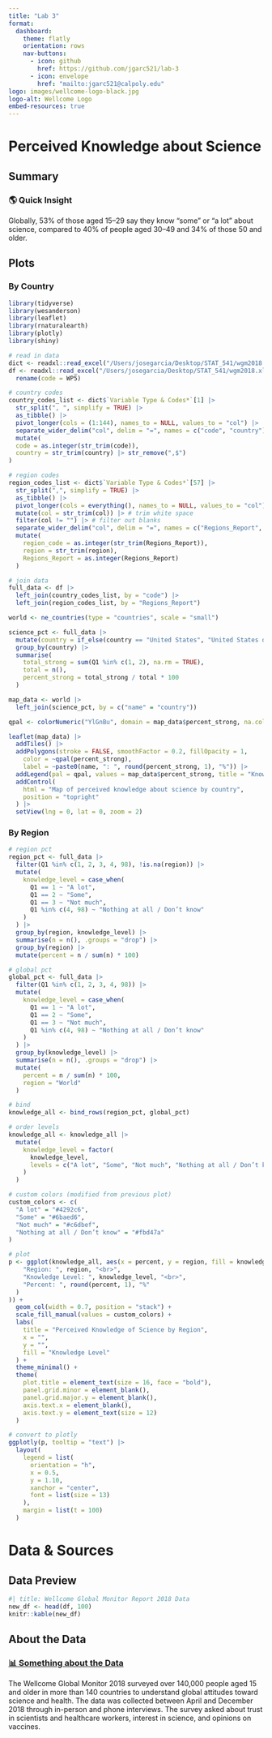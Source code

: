 ```yaml
---
title: "Lab 3"
format: 
  dashboard:
    theme: flatly
    orientation: rows
    nav-buttons: 
      - icon: github
        href: https://github.com/jgarc521/lab-3
      - icon: envelope
        href: "mailto:jgarc521@calpoly.edu"
logo: images/wellcome-logo-black.jpg
logo-alt: Wellcome Logo
embed-resources: true
---
```


# Perceived Knowledge about Science

## Summary {height="15%"}

::: card
### 🌎 Quick Insight

Globally, 53% of those aged 15–29 say they know "some" or "a lot" about science, compared to 40% of people aged 30–49 and 34% of those 50 and older.
:::

## Plots {.tabset}

### By Country

```r
library(tidyverse)
library(wesanderson)
library(leaflet)
library(rnaturalearth)
library(plotly)
library(shiny)

# read in data
dict <- readxl::read_excel("/Users/josegarcia/Desktop/STAT_541/wgm2018.xlsx", sheet = "Data dictionary")
df <- readxl::read_excel("/Users/josegarcia/Desktop/STAT_541/wgm2018.xlsx", sheet = "Full dataset") |>
  rename(code = WP5)

# country codes
country_codes_list <- dict$`Variable Type & Codes*`[1] |>
  str_split(", ", simplify = TRUE) |>
  as_tibble() |>
  pivot_longer(cols = (1:144), names_to = NULL, values_to = "col") |>
  separate_wider_delim("col", delim = "=", names = c("code", "country")) |>
  mutate(
  code = as.integer(str_trim(code)),
  country = str_trim(country) |> str_remove(",$")
)

# region codes
region_codes_list <- dict$`Variable Type & Codes*`[57] |>
  str_split(",", simplify = TRUE) |>
  as_tibble() |>
  pivot_longer(cols = everything(), names_to = NULL, values_to = "col") |>
  mutate(col = str_trim(col)) |> # trim white space
  filter(col != "") |> # filter out blanks
  separate_wider_delim("col", delim = "=", names = c("Regions_Report", "region")) |>
  mutate(
    region_code = as.integer(str_trim(Regions_Report)),
    region = str_trim(region),
    Regions_Report = as.integer(Regions_Report)
  )

# join data
full_data <- df |>
  left_join(country_codes_list, by = "code") |>
  left_join(region_codes_list, by = "Regions_Report")

world <- ne_countries(type = "countries", scale = "small")

science_pct <- full_data |>
  mutate(country = if_else(country == "United States", "United States of America", country)) |>
  group_by(country) |>
  summarise(
    total_strong = sum(Q1 %in% c(1, 2), na.rm = TRUE),
    total = n(),
    percent_strong = total_strong / total * 100
  )

map_data <- world |>
  left_join(science_pct, by = c("name" = "country"))

qpal <- colorNumeric("YlGnBu", domain = map_data$percent_strong, na.color = "white")

leaflet(map_data) |>
  addTiles() |>
  addPolygons(stroke = FALSE, smoothFactor = 0.2, fillOpacity = 1,
    color = ~qpal(percent_strong),
    label = ~paste0(name, ": ", round(percent_strong, 1), "%")) |>
  addLegend(pal = qpal, values = map_data$percent_strong, title = "Knowledge Level (%)", position = "bottomright")|>
  addControl(
    html = "Map of perceived knowledge about science by country",
    position = "topright"
  ) |>
  setView(lng = 0, lat = 0, zoom = 2)

```

### By Region

```r
# region pct
region_pct <- full_data |> 
  filter(Q1 %in% c(1, 2, 3, 4, 98), !is.na(region)) |> 
  mutate(
    knowledge_level = case_when(
      Q1 == 1 ~ "A lot",
      Q1 == 2 ~ "Some",
      Q1 == 3 ~ "Not much",
      Q1 %in% c(4, 98) ~ "Nothing at all / Don’t know"
    )
  ) |>
  group_by(region, knowledge_level) |>
  summarise(n = n(), .groups = "drop") |>
  group_by(region) |>
  mutate(percent = n / sum(n) * 100)

# global pct
global_pct <- full_data |> 
  filter(Q1 %in% c(1, 2, 3, 4, 98)) |> 
  mutate(
    knowledge_level = case_when(
      Q1 == 1 ~ "A lot",
      Q1 == 2 ~ "Some",
      Q1 == 3 ~ "Not much",
      Q1 %in% c(4, 98) ~ "Nothing at all / Don’t know"
    )
  ) |>
  group_by(knowledge_level) |>
  summarise(n = n(), .groups = "drop") |>
  mutate(
    percent = n / sum(n) * 100,
    region = "World"
  )

# bind 
knowledge_all <- bind_rows(region_pct, global_pct)

# order levels
knowledge_all <- knowledge_all |> 
  mutate(
    knowledge_level = factor(
      knowledge_level,
      levels = c("A lot", "Some", "Not much", "Nothing at all / Don’t know")
    )
  )

# custom colors (modified from previous plot)
custom_colors <- c(
  "A lot" = "#4292c6",                     
  "Some" = "#6baed6",                     
  "Not much" = "#c6dbef",                 
  "Nothing at all / Don’t know" = "#fbd47a" 
)

# plot
p <- ggplot(knowledge_all, aes(x = percent, y = region, fill = knowledge_level, text = paste0(
    "Region: ", region, "<br>",
    "Knowledge Level: ", knowledge_level, "<br>",
    "Percent: ", round(percent, 1), "%"
  )
)) +
  geom_col(width = 0.7, position = "stack") +
  scale_fill_manual(values = custom_colors) +
  labs(
    title = "Perceived Knowledge of Science by Region",
    x = "",
    y = "",
    fill = "Knowledge Level"
  ) +
  theme_minimal() +
  theme(
    plot.title = element_text(size = 16, face = "bold"),
    panel.grid.minor = element_blank(),
    panel.grid.major.y = element_blank(),
    axis.text.x = element_blank(),
    axis.text.y = element_text(size = 12)
  )

# convert to plotly
ggplotly(p, tooltip = "text") |>
  layout(
    legend = list(
      orientation = "h",
      x = 0.5,
      y = 1.10,
      xanchor = "center",
      font = list(size = 13)
    ),
    margin = list(t = 100)
  )
```

# Data & Sources

## Data Preview

```r
#| title: Wellcome Global Monitor Report 2018 Data
new_df <- head(df, 100)
knitr::kable(new_df)
```

## About the Data {height="15%"}

::: card
### [📊 Something about the Data](https://wellcome.org/reports/wellcome-global-monitor/2018)

The Wellcome Global Monitor 2018 surveyed over 140,000 people aged 15 and older in more than 140 countries to understand global attitudes toward science and health. The data was collected between April and December 2018 through in-person and phone interviews. The survey asked about trust in scientists and healthcare workers, interest in science, and opinions on vaccines.
:::

